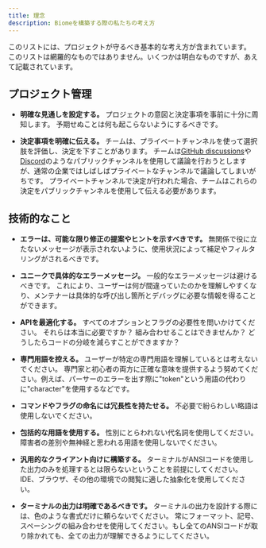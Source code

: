 ```yaml
---
title: 理念
description: Biomeを構築する際の私たちの考え方
---
```


このリストには、プロジェクトが守るべき基本的な考え方が含まれています。
このリストは網羅的なものではありません。いくつかは明白なものですが、あえて記載されています。

## プロジェクト管理

- **明確な見通しを設定する。** プロジェクトの意図と決定事項を事前に十分に周知します。
  予期せぬことは何も起こらないようにするべきです。

- **決定事項を明確に伝える。** チームは、プライベートチャンネルを使って選択肢を評価し、決定を下すことがあります。
  チームは[GitHub discussions](https://github.com/biomejs/biome/discussions)や[Discord](https://discord.gg/BypW39g6Yc)のようなパブリックチャンネルを使用して議論を行おうとしますが、通常の企業ではしばしばプライベートなチャンネルで議論してしまいがちです。
  プライベートチャンネルで決定が行われた場合、チームはこれらの決定をパブリックチャンネルを使用して伝える必要があります。

## 技術的なこと

- **エラーは、可能な限り修正の提案やヒントを示すべきです。** 無関係で役に立たないメッセージが表示されないように、使用状況によって補足やフィルタリングがされるべきです。

- **ユニークで具体的なエラーメッセージ。** 一般的なエラーメッセージは避けるべきです。
  これにより、ユーザーは何が間違っていたのかを理解しやすくなり、メンテナーは具体的な呼び出し箇所とデバッグに必要な情報を得ることができます。

- **APIを最適化する。** すべてのオプションとフラグの必要性を問いかけてください。
  それらは本当に必要ですか？ 組み合わせることはできませんか？ どうしたらコードの分岐を減らすことができますか？

- **専門用語を控える。** ユーザーが特定の専門用語を理解しているとは考えないでください。
  専門家と初心者の両方に正確な意味を提供するよう努めてください。例えば、パーサーのエラーを出す際に"token"という用語の代わりに"character"を使用するなどです。

- **コマンドやフラグの命名には冗長性を持たせる。** 不必要で紛らわしい略語は使用しないでください。

- **包括的な用語を使用する。** 性別にとらわれない代名詞を使用してください。障害者の差別や無神経と思われる用語を使用しないでください。

- **汎用的なクライアント向けに構築する。** ターミナルがANSIコードを使用した出力のみを処理するとは限らないということを前提にしてください。
  IDE、ブラウザ、その他の環境での閲覧に適した抽象化を使用してください。

- **ターミナルの出力は明確であるべきです。** ターミナルの出力を設計する際には、色のような書式だけに頼らないでください。
  常にフォーマット、記号、スペーシングの組み合わせを使用してください。もし全てのANSIコードが取り除かれても、全ての出力が理解できるようにしてください。
